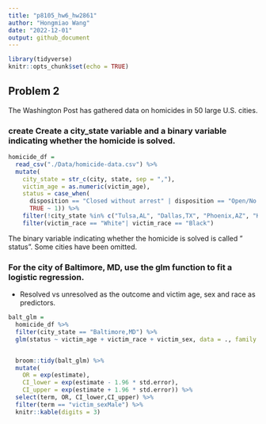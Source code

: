 ```yaml
---
title: "p8105_hw6_hw2861"
author: "Hongmiao Wang"
date: "2022-12-01"
output: github_document
---
```


```r
library(tidyverse)
knitr::opts_chunk$set(echo = TRUE)
```

## Problem 2
The Washington Post has gathered data on homicides in 50 large U.S. cities.

### create Create a city_state variable and a binary variable indicating whether the homicide is solved. 
```r
homicide_df = 
  read_csv("./Data/homicide-data.csv") %>% 
  mutate(
    city_state = str_c(city, state, sep = ","),
    victim_age = as.numeric(victim_age),
    status = case_when(
      disposition == "Closed without arrest" | disposition == "Open/No arrest"   ~ 0,
      TRUE ~ 1)) %>% 
    filter(!city_state %in% c("Tulsa,AL", "Dallas,TX", "Phoenix,AZ", "Kansas City,MO"))%>% 
    filter(victim_race == "White"| victim_race == "Black")
```
The binary variable indicating whether the homicide is solved is called " status". Some cities have been omitted.


### For the city of Baltimore, MD, use the glm function to fit a logistic regression.

* Resolved vs unresolved as the outcome and victim age, sex and race as predictors.
```r
balt_glm = 
  homicide_df %>% 
  filter(city_state == "Baltimore,MD") %>% 
  glm(status ~ victim_age + victim_race + victim_sex, data = ., family = binomial())  


  broom::tidy(balt_glm) %>% 
  mutate(
    OR = exp(estimate),
    CI_lower = exp(estimate - 1.96 * std.error),
    CI_upper = exp(estimate + 1.96 * std.error)) %>% 
  select(term, OR, CI_lower,CI_upper) %>% 
  filter(term == "victim_sexMale") %>% 
  knitr::kable(digits = 3)
```




